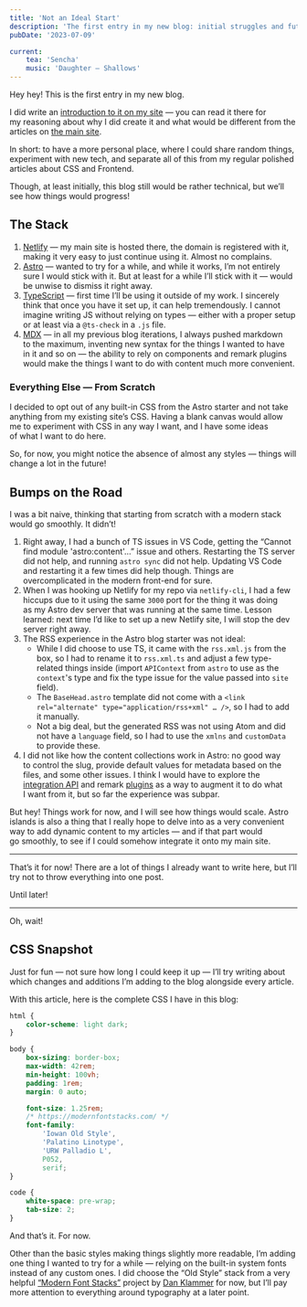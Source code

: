 ```yaml
---
title: 'Not an Ideal Start'
description: 'The first entry in my new blog: initial struggles and future plans.'
pubDate: '2023-07-09'

current:
	tea: 'Sencha'
	music: 'Daughter — Shallows'
---
```


Hey hey! This is the first entry in my new blog.

I did write an [introduction to it on my site](https://kizu.dev/new-blog/) — you can read it there for my reasoning about why I did create it and what would be different from the articles on [the main site](https://kizu.dev).

In short: to have a more personal place, where I could share random things, experiment with new tech, and separate all of this from my regular polished articles about CSS and Frontend.

Though, at least initially, this blog still would be rather technical, but we’ll see how things would progress!

## The Stack

1. [Netlify](https://www.netlify.com/) — my main site is hosted there, the domain is registered with it, making it very easy to just continue using it. Almost no complains.
2. [Astro](https://astro.build/) — wanted to try for a while, and while it works, I’m not entirely sure I would stick with it. But at least for a while I’ll stick with it — would be unwise to dismiss it right away.
3. [TypeScript](https://www.typescriptlang.org/) — first time I’ll be using it outside of my work. I sincerely think that once you have it set up, it can help tremendously. I cannot imagine writing JS without relying on types — either with a proper setup or at least via a `@ts-check` in a `.js` file.
4. [MDX](https://mdxjs.com/) — in all my previous blog iterations, I always pushed markdown to the maximum, inventing new syntax for the things I wanted to have in it and so on — the ability to rely on components and remark plugins would make the things I want to do with content much more convenient.

### Everything Else — From Scratch

I decided to opt out of any built-in CSS from the Astro starter and not take anything from my existing site’s CSS. Having a blank canvas would allow me to experiment with CSS in any way I want, and I have some ideas of what I want to do here.

So, for now, you might notice the absence of almost any styles — things will change a lot in the future!

## Bumps on the Road

I was a bit naive, thinking that starting from scratch with a modern stack would go smoothly. It didn’t!

1. Right away, I had a bunch of TS issues in VS Code, getting the “Cannot find module 'astro:content'…” issue and others. Restarting the TS server did not help, and running `astro sync` did not help. Updating VS Code and restarting it a few times did help though. Things are overcomplicated in the modern front-end for sure.
2. When I was hooking up Netlify for my repo via `netlify-cli`, I had a few hiccups due to it using the same `3000` port for the thing it was doing as my Astro dev server that was running at the same time. Lesson learned: next time I’d like to set up a new Netlify site, I will stop the dev server right away.
3. The RSS experience in the Astro blog starter was not ideal:
	- While I did choose to use TS, it came with the `rss.xml.js` from the box, so I had to rename it to `rss.xml.ts` and adjust a few type-related things inside (import `APIContext` from `astro` to use as the `context`'s type and fix the type issue for the value passed into `site` field).
	- The `BaseHead.astro` template did not come with a `<link rel="alternate" type="application/rss+xml" … />`, so I had to add it manually.
	- Not a big deal, but the generated RSS was not using Atom and did not have a `language` field, so I had to use the `xmlns` and `customData` to provide these.
4. I did not like how the content collections work in Astro: no good way to control the slug, provide default values for metadata based on the files, and some other issues. I think I would have to explore the [integration API](https://docs.astro.build/en/reference/integrations-reference/) and remark [plugins](https://github.com/unifiedjs/unified#plugin) as a way to augment it to do what I want from it, but so far the experience was subpar.

But hey! Things work for now, and I will see how things would scale. Astro islands is also a thing that I really hope to delve into as a very convenient way to add dynamic content to my articles — and if that part would go smoothly, to see if I could somehow integrate it onto my main site.

- - -

That’s it for now! There are a lot of things I already want to write here, but I’ll try not to throw everything into one post.

Until later!

- - -

Oh, wait!

## CSS Snapshot

Just for fun — not sure how long I could keep it up — I’ll try writing about which changes and additions I’m adding to the blog alongside every article.

With this article, here is the complete CSS I have in this blog:

```CSS
html {
	color-scheme: light dark;
}

body {
	box-sizing: border-box;
	max-width: 42rem;
	min-height: 100vh;
	padding: 1rem;
	margin: 0 auto;

	font-size: 1.25rem;
	/* https://modernfontstacks.com/ */
	font-family:
		'Iowan Old Style',
		'Palatino Linotype',
		'URW Palladio L',
		P052,
		serif;
}

code {
	white-space: pre-wrap;
	tab-size: 2;
}
```

And that’s it. For now.

Other than the basic styles making things slightly more readable, I’m adding one thing I wanted to try for a while — relying on the built-in system fonts instead of any custom ones. I did choose the “Old Style” stack from a very helpful [“Modern Font Stacks”](https://modernfontstacks.com/) project by [Dan Klammer](https://danklammer.com/) for now, but I’ll pay more attention to everything around typography at a later point.
